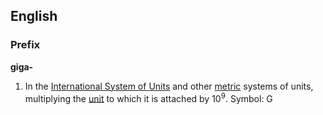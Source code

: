 ==English==
===Prefix===
'''giga-'''

#In the [[International System of Units]] and other [[metric]] systems of units, multiplying the [[unit]] to which it is attached by 10<sup>9</sup>. Symbol: G